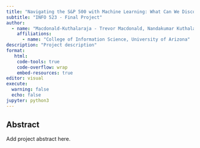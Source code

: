 ```yaml
---
title: "Navigating the S&P 500 with Machine Learning: What Can We Discover?"
subtitle: "INFO 523 - Final Project"
author: 
  - name: "Macdonald-Kuthalaraja - Trevor Macdonald, Nandakumar Kuthalaraja "
    affiliations:
      - name: "College of Information Science, University of Arizona"
description: "Project description"
format:
   html:
    code-tools: true
    code-overflow: wrap
    embed-resources: true
editor: visual
execute:
  warning: false
  echo: false
jupyter: python3
---
```


## Abstract

Add project abstract here.

